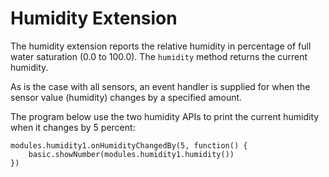 # Humidity Extension

The humidity extension reports the relative humidity
in percentage of full water saturation (0.0 to 100.0).
The `humidity` method returns the current humidity.

As is the case with all sensors, an event handler is supplied for when
the sensor value (humidity) changes by a specified amount.

The program below use the two humidity APIs to print
the current humidity when it changes by 5 percent:

```blocks
modules.humidity1.onHumidityChangedBy(5, function() {
    basic.showNumber(modules.humidity1.humidity())
})
```
